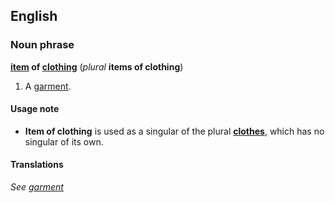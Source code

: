 ==English==
===Noun phrase===
'''[[item]] of [[clothing]]''' (''plural'' '''items of clothing''')

#A [[garment]].

====Usage note====
*'''Item of clothing''' is used as a singular of the plural '''[[clothes]]''', which has no singular of its own.

====Translations====
''See [[garment]]''